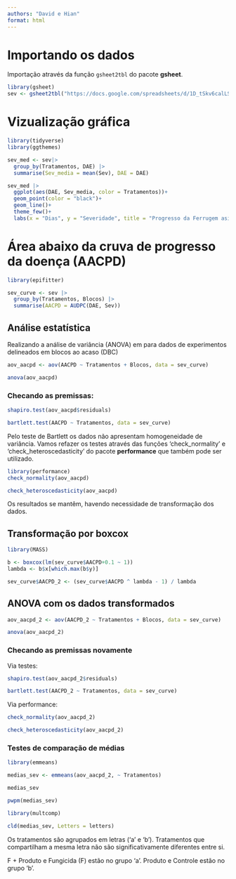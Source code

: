 ```yaml
---
authors: "David e Hian"
format: html
---
```


# Importando os dados

Importação através da função `gsheet2tbl` do pacote  **gsheet**.
```r
library(gsheet)
sev <- gsheet2tbl("https://docs.google.com/spreadsheets/d/1D_tSkv6calLSIxxzwG_qiMH3cBlG1Y0B/edit#gid=238991737")

```

# Vizualização gráfica

```r
library(tidyverse)
library(ggthemes)

```

```r
sev_med <- sev|>
  group_by(Tratamentos, DAE) |> 
  summarise(Sev_media = mean(Sev), DAE = DAE)

sev_med |> 
  ggplot(aes(DAE, Sev_media, color = Tratamentos))+
  geom_point(color = "black")+
  geom_line()+
  theme_few()+
  labs(x = "Dias", y = "Severidade", title = "Progresso da Ferrugem asiática da Soja")

```

# Área abaixo da cruva de progresso da doença (AACPD)
```r
library(epifitter)

sev_curve <- sev |> 
  group_by(Tratamentos, Blocos) |> 
  summarise(AACPD = AUDPC(DAE, Sev))

```

## Análise estatística

Realizando a análise de variância (ANOVA) em para dados de experimentos delineados em blocos ao acaso (DBC)
```r
aov_aacpd <- aov(AACPD ~ Tratamentos + Blocos, data = sev_curve)

anova(aov_aacpd)

```
### Checando as premissas: 
```r
shapiro.test(aov_aacpd$residuals)

```
```r
bartlett.test(AACPD ~ Tratamentos, data = sev_curve)

```
Pelo teste de Bartlett os dados não apresentam homogeneidade de variância. Vamos refazer os testes através das funções 'check_normality' e 'check_heteroscedasticity' do pacote **performance** que também pode ser utilizado.

```r
library(performance)
check_normality(aov_aacpd)

```

```r
check_heteroscedasticity(aov_aacpd)

```
Os resultados se mantêm, havendo necessidade de transformação dos dados.

## Transformação por boxcox
```r
library(MASS)

b <- boxcox(lm(sev_curve$AACPD+0.1 ~ 1))
lambda <- b$x[which.max(b$y)]

sev_curve$AACPD_2 <- (sev_curve$AACPD ^ lambda - 1) / lambda

```

## ANOVA com os dados transformados
```r


aov_aacpd_2 <- aov(AACPD_2 ~ Tratamentos + Blocos, data = sev_curve)

anova(aov_aacpd_2)

```

### Checando as premissas novamente

Via testes: 
```r
shapiro.test(aov_aacpd_2$residuals)

```

```r
bartlett.test(AACPD_2 ~ Tratamentos, data = sev_curve)

```

Via performance:
```r
check_normality(aov_aacpd_2)

```

```r
check_heteroscedasticity(aov_aacpd_2)

```
### Testes de comparação de médias

```r
library(emmeans)

medias_sev <- emmeans(aov_aacpd_2, ~ Tratamentos)

medias_sev

```

```r
pwpm(medias_sev)

```

```r
library(multcomp)

cld(medias_sev, Letters = letters)

```
Os tratamentos são agrupados em letras ('a' e 'b'). Tratamentos que compartilham a mesma letra não são significativamente diferentes entre si.

F + Produto e Fungicida (F) estão no grupo 'a'.
Produto e Controle estão no grupo 'b'.

